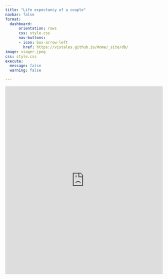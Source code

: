```yaml
--- 
title: "Life expectancy of a couple"
navbar: false
format: 
  dashboard:
      orientation: rows
      css: style.css
      nav-buttons:
      - icon: box-arrow-left
        href: https://vistales.github.io/Home/_site/db/
image: viager.jpeg
css: style.css
execute: 
  message: false
  warning: false

--- 
```


<!-- ~/Desktop/personal_website/personal_website/shiny/Life expectancy of a couple/index.qmd -->
<iframe src="https://yoannpull.shinyapps.io/Esperance_Viager/" width="100%" height="600px" frameborder="0"></iframe>



